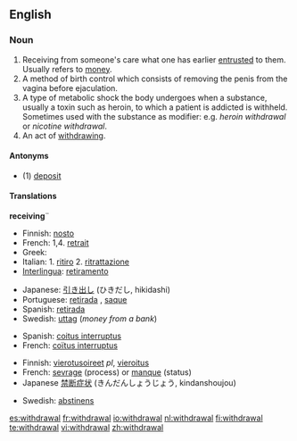 ==English==
{{wikipedia}}

===Noun===
{{en-noun}}

# Receiving from someone's care what one has earlier [[entrusted]] to them.  Usually refers to [[money]].
# A method of birth control which consists of removing the penis from the vagina before ejaculation.
# A type of metabolic shock the body undergoes when a substance, usually a toxin such as heroin, to which a patient is addicted is withheld. Sometimes used with the substance as modifier: e.g. <em>heroin withdrawal</em> or <em>nicotine withdrawal</em>.
# An act of [[withdraw]]ing.

====Antonyms====
*(1) [[deposit]]

====Translations====
'''receiving'''¨
{{top}}
*Finnish: [[nosto]]
*French: 1,4. [[retrait]] {{m}}
*Greek: {{t|el|απόσυρση|f}}
*Italian: 1. [[ritiro]] 2. [[ritrattazione]]
*[[Interlingua]]: [[retiramento]]
{{mid}}
*Japanese: [[引き出し]] (ひきだし, hikidashi)
*Portuguese: [[retirada]] {{f}}, [[saque]] {{m}}
*Spanish: [[retirada]]
*Swedish: [[uttag]] {{c}} (''money from a bank'')
{{bottom}}

{{trans-top|birth control}}
*Spanish: [[coitus interruptus]]
*French: [[coïtus interruptus]]
{{trans-bottom}}

{{trans-top|metabolic shock}}
*Finnish: [[vierotusoireet]] ''pl'', [[vieroitus]]
*French: [[sevrage]] {{m}} (process) or [[manque]] {{m}} (status)
*Japanese [[禁断症状]] (きんだんしょうじょう, kindanshoujou)
{{trans-mid}}
*Swedish: [[abstinens]] {{c}}
{{trans-bottom}}

[[es:withdrawal]]
[[fr:withdrawal]]
[[io:withdrawal]]
[[nl:withdrawal]]
[[fi:withdrawal]]
[[te:withdrawal]]
[[vi:withdrawal]]
[[zh:withdrawal]]